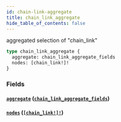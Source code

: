 ```yaml
---
id: chain-link-aggregate
title: chain_link_aggregate
hide_table_of_contents: false
---
```


aggregated selection of "chain_link"

```graphql
type chain_link_aggregate {
  aggregate: chain_link_aggregate_fields
  nodes: [chain_link!]!
}
```

### Fields

#### [`aggregate`](#) ([`chain_link_aggregate_fields`](../objects/chain-link-aggregate-fields))

#### [`nodes`](#) ([`[chain_link!]!`](../objects/chain-link))
